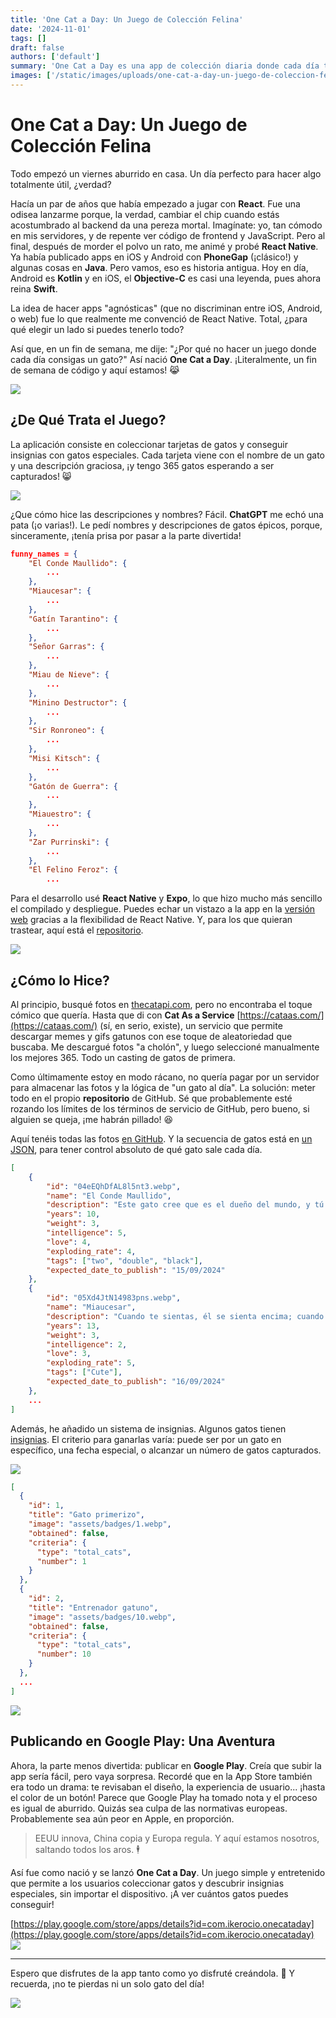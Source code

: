 ```yaml
---
title: 'One Cat a Day: Un Juego de Colección Felina'
date: '2024-11-01'
tags: []
draft: false
authors: ['default']
summary: 'One Cat a Day es una app de colección diaria donde cada día te espera un nuevo gato con su propia historia y encanto. Desde gatos legendarios hasta felinos graciosos, puedes coleccionarlos todos y ganar insignias exclusivas al completar desafíos especiales. Ideal para los amantes de los gatos y los coleccionistas, esta app promete diversión felina sin límites y desafíos diarios. ¡No te pierdas ni un gato y construye tu propia galería gatuna!'
images: ['/static/images/uploads/one-cat-a-day-un-juego-de-coleccion-felina/1.gif']
---
```


# One Cat a Day: Un Juego de Colección Felina

Todo empezó un viernes aburrido en casa. Un día perfecto para hacer algo totalmente útil, ¿verdad?

Hacía un par de años que había empezado a jugar con **React**. Fue una odisea lanzarme porque, la verdad, cambiar el chip cuando estás acostumbrado al backend da una pereza mortal. Imagínate: yo, tan cómodo en mis servidores, y de repente ver código de frontend y JavaScript. Pero al final, después de morder el polvo un rato, me animé y probé **React Native**. Ya había publicado apps en iOS y Android con **PhoneGap** (¡clásico!) y algunas cosas en **Java**. Pero vamos, eso es historia antigua. Hoy en día, Android es **Kotlin** y en iOS, el **Objective-C** es casi una leyenda, pues ahora reina **Swift**.

La idea de hacer apps "agnósticas" (que no discriminan entre iOS, Android, o web) fue lo que realmente me convenció de React Native. Total, ¿para qué elegir un lado si puedes tenerlo todo?

Así que, en un fin de semana, me dije: "¿Por qué no hacer un juego donde cada día consigas un gato?" Así nació **One Cat a Day**. ¡Literalmente, un fin de semana de código y aquí estamos! 😹

![](/static/images/uploads/one-cat-a-day-un-juego-de-coleccion-felina/first.webp)

## ¿De Qué Trata el Juego?

La aplicación consiste en coleccionar tarjetas de gatos y conseguir insignias con gatos especiales. Cada tarjeta viene con el nombre de un gato y una descripción graciosa, ¡y tengo 365 gatos esperando a ser capturados! 😸 

![](/static/images/uploads/one-cat-a-day-un-juego-de-coleccion-felina/list.webp)

¿Que cómo hice las descripciones y nombres? Fácil. **ChatGPT** me echó una pata (¡o varias!). Le pedí nombres y descripciones de gatos épicos, porque, sinceramente, ¡tenía prisa por pasar a la parte divertida!

```json
funny_names = {
    "El Conde Maullido": {
        ...
    },
    "Miaucesar": {
        ...
    },
    "Gatín Tarantino": {
        ...
    },
    "Señor Garras": {
        ...
    },
    "Miau de Nieve": {
        ...
    },
    "Minino Destructor": {
        ...
    },
    "Sir Ronroneo": {
        ...
    },
    "Misi Kitsch": {
        ...
    },
    "Gatón de Guerra": {
        ...
    },
    "Miauestro": {
        ...
    },
    "Zar Purrinski": {
        ...
    },
    "El Felino Feroz": {
        ...
```

Para el desarrollo usé **React Native** y **Expo**, lo que hizo mucho más sencillo el compilado y despliegue. Puedes echar un vistazo a la app en la [versión web](https://one-cat-a-day.vercel.app/) gracias a la flexibilidad de React Native. Y, para los que quieran trastear, aquí está el [repositorio](https://github.com/0x10-z/One-Cat-a-Day).

![](/static/images/uploads/one-cat-a-day-un-juego-de-coleccion-felina/example.webp)

## ¿Cómo lo Hice?

Al principio, busqué fotos en [thecatapi.com](https://thecatapi.com/), pero no encontraba el toque cómico que quería. Hasta que di con **Cat As a Service** [https://cataas.com/](https://cataas.com/) (sí, en serio, existe), un servicio que permite descargar memes y gifs gatunos con ese toque de aleatoriedad que buscaba. Me descargué fotos "a cholón", y luego seleccioné manualmente los mejores 365. Todo un casting de gatos de primera.

Como últimamente estoy en modo rácano, no quería pagar por un servidor para almacenar las fotos y la lógica de "un gato al día". La solución: meter todo en el propio **repositorio** de GitHub. Sé que probablemente esté rozando los límites de los términos de servicio de GitHub, pero bueno, si alguien se queja, ¡me habrán pillado! 😆

Aquí tenéis todas las fotos [en GitHub](https://github.com/0x10-z/One-Cat-a-Day/tree/master/scrap/cataas_webp). Y la secuencia de gatos está en [un JSON](https://github.com/0x10-z/One-Cat-a-Day/blob/master/scrap/cataas.json), para tener control absoluto de qué gato sale cada día.

```json
[
    {
        "id": "04eEQhDfAL8l5nt3.webp",
        "name": "El Conde Maullido",
        "description": "Este gato cree que es el dueño del mundo, y tú solo vives en él para servirle.",
        "years": 10,
        "weight": 3,
        "intelligence": 5,
        "love": 4,
        "exploding_rate": 4,
        "tags": ["two", "double", "black"],
        "expected_date_to_publish": "15/09/2024"
    },
    {
        "id": "05Xd4JtN14983pns.webp",
        "name": "Miaucesar",
        "description": "Cuando te sientas, él se sienta encima; cuando te levantas, él se estira en tu lugar.",
        "years": 13,
        "weight": 3,
        "intelligence": 2,
        "love": 3,
        "exploding_rate": 5,
        "tags": ["Cute"],
        "expected_date_to_publish": "16/09/2024"
    },
    ...
]
```

Además, he añadido un sistema de insignias. Algunos gatos tienen [insignias](https://github.com/0x10-z/One-Cat-a-Day/blob/master/lib/all_badges.json). El criterio para ganarlas varía: puede ser por un gato en específico, una fecha especial, o alcanzar un número de gatos capturados.

![](/static/images/uploads/one-cat-a-day-un-juego-de-coleccion-felina/badges.webp)

```json
[
  {
    "id": 1,
    "title": "Gato primerizo",
    "image": "assets/badges/1.webp",
    "obtained": false,
    "criteria": {
      "type": "total_cats",
      "number": 1
    }
  },
  {
    "id": 2,
    "title": "Entrenador gatuno",
    "image": "assets/badges/10.webp",
    "obtained": false,
    "criteria": {
      "type": "total_cats",
      "number": 10
    }
  },
  ...
]
```

![](/static/images/uploads/one-cat-a-day-un-juego-de-coleccion-felina/1.gif)

## Publicando en Google Play: Una Aventura

Ahora, la parte menos divertida: publicar en **Google Play**. Creía que subir la app sería fácil, pero vaya sorpresa. Recordé que en la App Store también era todo un drama: te revisaban el diseño, la experiencia de usuario... ¡hasta el color de un botón! Parece que Google Play ha tomado nota y el proceso es igual de aburrido. Quizás sea culpa de las normativas europeas. Probablemente sea aún peor en Apple, en proporción.

> EEUU innova, China copia y Europa regula. Y aquí estamos nosotros, saltando todos los aros. 🕴️

Así fue como nació y se lanzó **One Cat a Day**. Un juego simple y entretenido que permite a los usuarios coleccionar gatos y descubrir insignias especiales, sin importar el dispositivo. ¡A ver cuántos gatos puedes conseguir!

[https://play.google.com/store/apps/details?id=com.ikerocio.onecataday](https://play.google.com/store/apps/details?id=com.ikerocio.onecataday)
![](/static/images/uploads/one-cat-a-day-un-juego-de-coleccion-felina/gplay.webp)

---

Espero que disfrutes de la app tanto como yo disfruté creándola. 🚀 Y recuerda, ¡no te pierdas ni un solo gato del día!

![](/static/images/uploads/one-cat-a-day-un-juego-de-coleccion-felina/2.gif)
